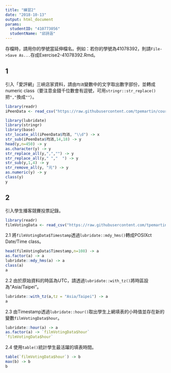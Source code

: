 ```yaml
---
title: "練習2"
date: "2018-10-13"
output: html_document
params:
  studentID: "410773056"
  studentName: "邱詩涵"
---
```

存檔時，請用你的學號當延伸檔名。例如：若你的學號為41078392，則請`File->Save As...`存成Exercise2-41078392.Rmd。

## 1
引入「愛評網」三峽店家資料，請由`均消`變數中的文字取出數字部份，並轉成numeric class（要注意金錢千位數會有逗號，可用`stringr::str_replace()`把`","`換成`""`）。

```r
library(readr)
iPeenData <- read_csv("https://raw.githubusercontent.com/tpemartin/course-107-1-programming-for-data-science/master/data/iPeenData.csv")

```

```r
library(lubridate)
library(stringr)
library(base)
str_locate_all(iPeenData$均消, "\\d") -> x
str_sub(iPeenData$均消,14,18) -> y
head(y,n=450) -> y
as.character(y) -> y
str_replace_all(y,",","") -> y
str_replace_all(y," ","  ") -> y
str_sub(y,1,4) -> y
str_remove_all(y, "元") -> y
as.numeric(y) -> y
class(y)
y
```

## 2 
引入學生播客競賽投票記錄。

```r
library(readr)
filmVotingData <- read_csv("https://raw.githubusercontent.com/tpemartin/course-107-1-programming-for-data-science/master/data/%E7%AC%AC%E4%B8%89%E5%B1%86%E7%B6%93%E6%BF%9F%E6%92%AD%E5%AE%A2%E7%AB%B6%E8%B3%BD%E5%8F%83%E8%B3%BD%E4%BD%9C%E5%93%81%E6%8A%95%E7%A5%A8%E7%B5%90%E6%9E%9C%E6%A8%A3%E6%9C%AC%20-%20Sheet1.csv")
```

2.1 將`filmVotingData$Timestamp`透過`lubridate::mdy_hms()`轉成POSIXct Date/Time class。

```r
head(filmVotingData$Timestamp,n=108) -> a
as.factor(a) -> a
lubridate::mdy_hms(a) -> a
class(a)
a
```

2.2 由於原始資料的時區為UTC，請透過`lubridate::with_tz()`將時區設為"Asia/Taipei"。

```r
lubridate::with_tz(a,tz = "Asia/Taipei") -> a
a
```

2.3 由Timestamp透過`lubridate::hour()`取出學生上網填表的小時值並存在新的變數`filmVotingData$hour`。  

```r
lubridate::hour(a) -> a
as.factor(a) -> `filmVotingData$hour`
`filmVotingData$hour`


```

2.4 使用`table()`統計學生最活躍的填表時間。

```r
table(`filmVotingData$hour`) -> b
max(b) -> b
b
```

